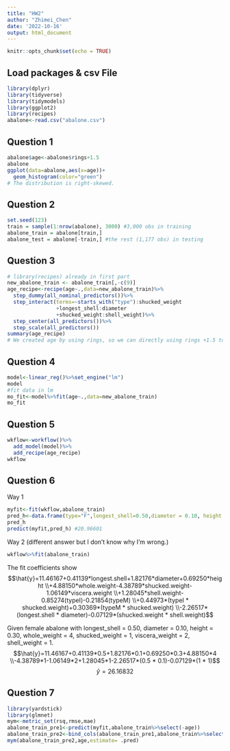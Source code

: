 ```yaml
---
title: "HW2"
author: "Zhimei_Chen"
date: '2022-10-16'
output: html_document
---
```


```r
knitr::opts_chunk$set(echo = TRUE)
```

## Load packages & csv File
```r
library(dplyr)
library(tidyverse)
library(tidymodels)
library(ggplot2)
library(recipes)
abalone<-read.csv("abalone.csv")
```


## Question 1
```r
abalone$age<-abalone$rings+1.5
abalone
ggplot(data=abalone,aes(x=age))+
  geom_histogram(color="green")
# The distribution is right-skewed.
```


## Question 2
```r
set.seed(123)
train = sample(1:nrow(abalone), 3000) #3,000 obs in training
abalone_train = abalone[train,]
abalone_test = abalone[-train,] #the rest (1,177 obs) in testing
```

## Question 3
```r
# library(recipes) already in first part
new_abalone_train <- abalone_train[,-c(9)]
age_recipe<-recipe(age~.,data=new_abalone_train)%>%
  step_dummy(all_nominal_predictors())%>%
  step_interact(terms=~starts_with("type"):shucked_weight
                +longest_shell:diameter
                +shucked_weight:shell_weight)%>%
  step_center(all_predictors())%>%
  step_scale(all_predictors())
summary(age_recipe)
# We created age by using rings, so we can directly using rings +1.5 to get age, therefore, it's not fit to keep rings as predictors. 
```

## Question 4
```r
model<-linear_reg()%>%set_engine("lm")
model
#fit data in lm
mo_fit<-model%>%fit(age~.,data=new_abalone_train)
mo_fit
```

## Question 5
```r
wkflow<-workflow()%>%
  add_model(model)%>%
  add_recipe(age_recipe)
wkflow
```

## Question 6
Way 1
```r
myfit<-fit(wkflow,abalone_train)
pred_h<-data.frame(type="F",longest_shell=0.50,diameter = 0.10, height = 0.30, whole_weight = 4, shucked_weight = 1, viscera_weight = 2, shell_weight = 1)
pred_h
predict(myfit,pred_h) #20.96601
```

Way 2 (different answer but I don't know why I'm wrong.)
```r
wkflow%>%fit(abalone_train)
```
The fit coefficients show
$$\hat{y}=11.46167+0.41139*longest.shell+1.82176*diameter+0.69250*height
\\+4.88150*whole.weight-4.38789*shucked.weight-1.06149*viscera.weight
\\+1.28045*shell.weight-0.85274(typeI)-0.21854(typeM)
\\+0.44973*(typeI * shucked.weight)+0.30369*(typeM * shucked.weight)
\\-2.26517*(longest.shell * diameter)-0.07129*(shucked.weight * shell.weight)$$

Given female abalone with longest_shell = 0.50, diameter = 0.10, height = 0.30, whole_weight = 4, shucked_weight = 1, viscera_weight = 2, shell_weight = 1.
$$\hat{y}=11.46167+0.41139*0.5+1.82176*0.1+0.69250*0.3+4.88150*4
\\-4.38789*1-1.06149*2+1.28045*1-2.26517*(0.5 * 0.1)-0.07129*(1 * 1)$$
$$\hat{y}=26.16832$$

## Question 7
```r
library(yardstick)
library(glmnet)
mym<-metric_set(rsq,rmse,mae)
abalone_train_pre1<-predict(myfit,abalone_train%>%select(-age))
abalone_train_pre2<-bind_cols(abalone_train_pre1,abalone_train%>%select(age))
mym(abalone_train_pre2,age,estimate= .pred)
```

